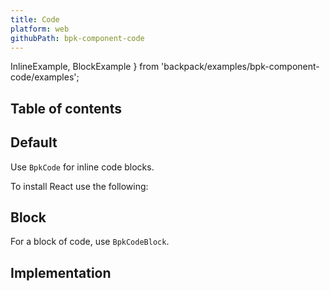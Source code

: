 ```yaml
---
title: Code
platform: web
githubPath: bpk-component-code
---
```




  InlineExample,
  BlockExample
} from 'backpack/examples/bpk-component-code/examples';

## Table of contents

## Default

Use `BpkCode` for inline code blocks.

<PresentationBlock>
  To install React use the following: <InlineExample />
</PresentationBlock>

## Block

For a block of code, use `BpkCodeBlock`.

<PresentationBlock>
  <BlockExample />
</PresentationBlock>

## Implementation

<Readme />
